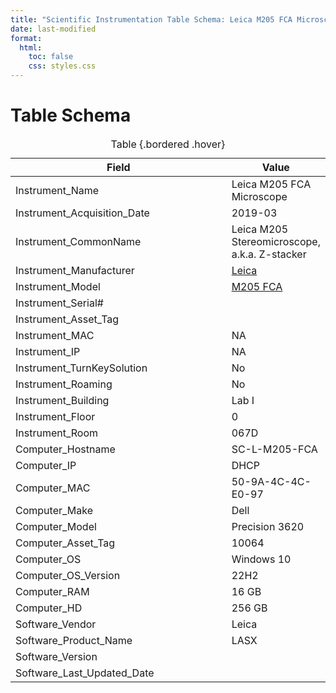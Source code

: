 ```yaml
---
title: "Scientific Instrumentation Table Schema: Leica M205 FCA Microscope"
date: last-modified
format:
  html:
    toc: false
    css: styles.css
---
```


# Table Schema

| Field                          | Value |
|--------------------------------|-------|
| Instrument_Name                |  Leica M205 FCA Microscope     |
| Instrument_Acquisition_Date    |  2019-03     |
| Instrument_CommonName          |  Leica M205 Stereomicroscope, a.k.a. Z-stacker     |
| Instrument_Manufacturer        |  [Leica](https://www.leica-microsystems.com/)     |
| Instrument_Model               |  [M205 FCA](https://www.leica-microsystems.com/products/light-microscopes/stereo-microscopes/p/leica-m205-fca/)     |
| Instrument_Serial#             |       |
| Instrument_Asset_Tag           |       |
| Instrument_MAC                 |   NA    |
| Instrument_IP                  |   NA    |
| Instrument_TurnKeySolution     |   No    |
| Instrument_Roaming             |   No    |
| Instrument_Building            |   Lab I    |
| Instrument_Floor               |   0    |
| Instrument_Room                |   067D    |
| Computer_Hostname              | SC-L-M205-FCA      |
| Computer_IP                    | DHCP      |
| Computer_MAC                   |  50-9A-4C-4C-E0-97     |
| Computer_Make                  |   Dell    |
| Computer_Model                 | Precision  3620     |
| Computer_Asset_Tag             |  10064     |
| Computer_OS                    |  Windows 10     |
| Computer_OS_Version            |   22H2    |
| Computer_RAM                   |   16 GB    |
| Computer_HD                    |   256 GB    |
| Software_Vendor                |   Leica    |
| Software_Product_Name          |  LASX     |
| Software_Version               |       |
| Software_Last_Updated_Date     |       |

: Table {.bordered .hover}